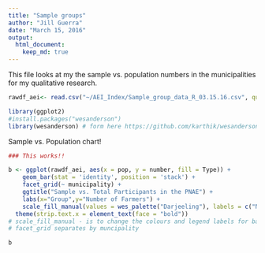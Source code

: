 ```yaml
---
title: "Sample groups"
author: "Jill Guerra"
date: "March 15, 2016"
output: 
  html_document:
    keep_md: true 
---
```


This file looks at my the sample vs. population numbers in the municipalities for my qualitative research. 


```r
rawdf_aei<- read.csv("~/AEI_Index/Sample_group_data_R_03.15.16.csv", quote = '"', sep = ",", na.strings = c(".",""), strip.white = TRUE) # load full dataset
```

```r
library(ggplot2)
#install.packages("wesanderson")
library(wesanderson) # form here https://github.com/karthik/wesanderson

```


Sample vs. Population chart! 
```r
### This works!! 

b <- ggplot(rawdf_aei, aes(x = pop, y = number, fill = Type)) + 
    geom_bar(stat = 'identity', position = 'stack') + 
    facet_grid(~ municipality) + 
    ggtitle("Sample vs. Total Participants in the PNAE") +
    labs(x="Group",y="Number of Farmers") + 
    scale_fill_manual(values = wes_palette("Darjeeling"), labels = c("Not-certified", "Certified", "In-transition"))  +
  theme(strip.text.x = element_text(face = "bold"))
# scale_fill_manual - is to change the colours and legend labels for bar charts 
# facet_grid separates by muncipality 

b

```


